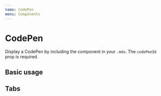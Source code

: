 ```yaml
---
name: CodePen
menu: Components
---
```



# CodePen

Display a CodePen by including the component in your `.mdx`. The `codePenId` prop is required.

<Props of={CodePen} />

## Basic usage

<Playground>
  <CodePen codePenId="PNaGbb" />
</Playground>

## Tabs

<Playground>
  <CodePen codePenId="PNaGbb" tabs={["js", "result"]} />
</Playground>
